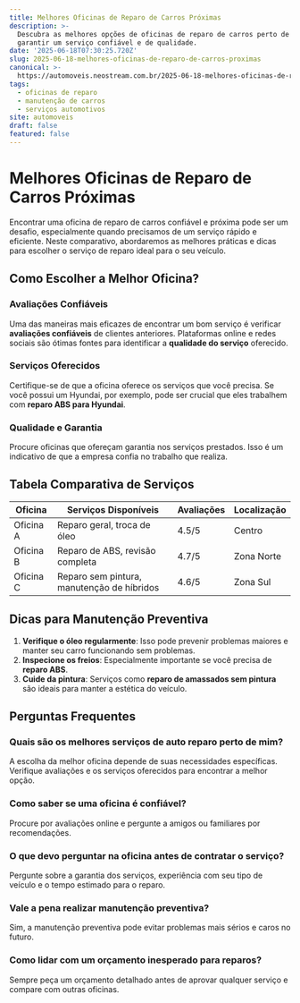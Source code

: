 ```yaml
---
title: Melhores Oficinas de Reparo de Carros Próximas
description: >-
  Descubra as melhores opções de oficinas de reparo de carros perto de você para
  garantir um serviço confiável e de qualidade.
date: '2025-06-18T07:30:25.720Z'
slug: 2025-06-18-melhores-oficinas-de-reparo-de-carros-proximas
canonical: >-
  https://automoveis.neostream.com.br/2025-06-18-melhores-oficinas-de-reparo-de-carros-proximas
tags:
  - oficinas de reparo
  - manutenção de carros
  - serviços automotivos
site: automoveis
draft: false
featured: false
---
```


# Melhores Oficinas de Reparo de Carros Próximas

Encontrar uma oficina de reparo de carros confiável e próxima pode ser um desafio, especialmente quando precisamos de um serviço rápido e eficiente. Neste comparativo, abordaremos as melhores práticas e dicas para escolher o serviço de reparo ideal para o seu veículo.

## Como Escolher a Melhor Oficina?

### Avaliações Confiáveis

Uma das maneiras mais eficazes de encontrar um bom serviço é verificar **avaliações confiáveis** de clientes anteriores. Plataformas online e redes sociais são ótimas fontes para identificar a **qualidade do serviço** oferecido.

### Serviços Oferecidos

Certifique-se de que a oficina oferece os serviços que você precisa. Se você possui um Hyundai, por exemplo, pode ser crucial que eles trabalhem com **reparo ABS para Hyundai**.

### Qualidade e Garantia

Procure oficinas que ofereçam garantia nos serviços prestados. Isso é um indicativo de que a empresa confia no trabalho que realiza.

## Tabela Comparativa de Serviços

| Oficina | Serviços Disponíveis | Avaliações | Localização |
|---------|----------------------|------------|-------------|
| Oficina A | Reparo geral, troca de óleo | 4.5/5 | Centro |
| Oficina B | Reparo de ABS, revisão completa | 4.7/5 | Zona Norte |
| Oficina C | Reparo sem pintura, manutenção de híbridos | 4.6/5 | Zona Sul |

## Dicas para Manutenção Preventiva

1. **Verifique o óleo regularmente**: Isso pode prevenir problemas maiores e manter seu carro funcionando sem problemas.
2. **Inspecione os freios**: Especialmente importante se você precisa de **reparo ABS**.
3. **Cuide da pintura**: Serviços como **reparo de amassados sem pintura** são ideais para manter a estética do veículo.

## Perguntas Frequentes

### Quais são os melhores serviços de auto reparo perto de mim?

A escolha da melhor oficina depende de suas necessidades específicas. Verifique avaliações e os serviços oferecidos para encontrar a melhor opção.

### Como saber se uma oficina é confiável?

Procure por avaliações online e pergunte a amigos ou familiares por recomendações.

### O que devo perguntar na oficina antes de contratar o serviço?

Pergunte sobre a garantia dos serviços, experiência com seu tipo de veículo e o tempo estimado para o reparo.

### Vale a pena realizar manutenção preventiva?

Sim, a manutenção preventiva pode evitar problemas mais sérios e caros no futuro.

### Como lidar com um orçamento inesperado para reparos?

Sempre peça um orçamento detalhado antes de aprovar qualquer serviço e compare com outras oficinas.
